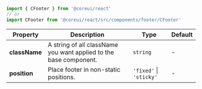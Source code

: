 
```jsx
import { CFooter } from '@coreui/react'
// or
import CFooter from '@coreui/react/src/components/footer/CFooter'
```

| Property | Description | Type | Default |
| --- | --- | --- | --- |
| **className** | A string of all className you want applied to the base component. | `string` | - |
| **position** | Place footer in non-static positions. | `'fixed'` \| `'sticky'` | - |
